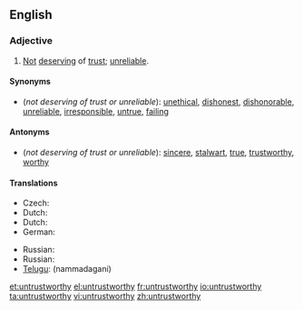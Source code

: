 ==English==

===Adjective===
{{en-adj}}

# [[not|Not]] [[deserve|deserving]] of [[trust]]; [[unreliable]].

====Synonyms====
* (''not deserving of trust or unreliable''): [[unethical]], [[dishonest]], [[dishonorable]], [[unreliable]], [[irresponsible]],  [[untrue]], [[failing]]

====Antonyms====
* (''not deserving of trust or unreliable''): [[sincere]], [[stalwart]], [[true]], [[trustworthy]], [[worthy]]

====Translations====
{{rfc-tsort|duplicate language: Dutch}}
{{trans-top|not deserving of trust; unreliable}}
* Czech: {{t-|cs|nedůvěryhodný|m}}
* Dutch: {{t|nl|onbetrouwbaar}}
* Dutch: {{t|nl|onbetrouwbaar}}
* German: {{t-|de|unzuverlässig}}
{{trans-mid}}
* Russian: {{t|ru|прощелыга|sc=Cyrl}}
* Russian: {{t|ru|прощелыга|sc=Cyrl}}
* [[Telugu]]: {{t|te|నమ్మదగని}} (nammadagani)
{{trans-bottom}}

[[et:untrustworthy]]
[[el:untrustworthy]]
[[fr:untrustworthy]]
[[io:untrustworthy]]
[[ta:untrustworthy]]
[[vi:untrustworthy]]
[[zh:untrustworthy]]